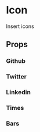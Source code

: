 
<Meta title='components/Icon' component={Icon} />

# Icon

Insert icons

## Props

<Props of={Icon} />

### Github

<Preview>
  <Story name='Github'>
    <Icon icon='github' />
  </Story>
</Preview>

### Twitter

<Preview>
  <Story name='Twitter'>
    <Icon icon='twitter' />
  </Story>
</Preview>

### Linkedin

<Preview>
  <Story name='Linkedin'>
    <Icon icon='linkedin' />
  </Story>
</Preview>

### Times

<Preview>
  <Story name='Times'>
    <Icon icon='times' />
  </Story>
</Preview>

### Bars

<Preview>
  <Story name='Bars'>
    <Icon icon='bars' variant='mobileMenu' />
  </Story>
</Preview>
